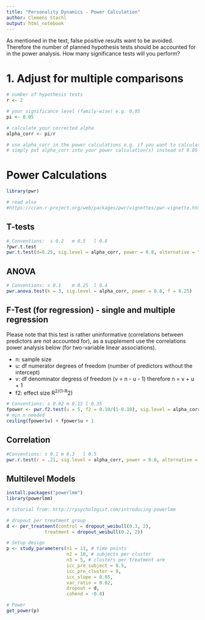 ```yaml
---
title: "Personality Dynamics - Power Calculation"
author: Clemens Stachl
output: html_notebook
---
```


As mentioned in the text, false positive results want to be avoided. 
Therefore the number of planned hypothesis tests should be accounted for in the 
power analysis. How many significance tests will you perform?

# 1. Adjust for multiple comparisons
```r
# number of hypothesis tests
r <- 2

# your significance level (family-wise) e.g. 0.05
pi <- 0.05

# calculate your corrected alpha
alpha_corr <- pi/r

# use alpha_corr in the power calculations e.g. if you want to calculate 2 correlations
# simply put alpha_corr into your power calculation(s) instead of 0.05

```

# Power Calculations     
```r
library(pwr)

# read also
#https://cran.r-project.org/web/packages/pwr/vignettes/pwr-vignette.html

```

## T-tests
```r
# Conventions:	s 0.2	m 0.5	l 0.8
?pwr.t.test
pwr.t.test(d=0.25, sig.level = alpha_corr, power = 0.8, alternative = "two.sided", type = "two.sample")

```


## ANOVA
```r
# Conventions: s 0.1	m 0.25	l 0.4
pwr.anova.test(k = 3, sig.level = alpha_corr, power = 0.8, f = 0.25)

```

## F-Test (for regression) - single and multiple regression
Please note that this test is rather uninformative (correlations between predictors are not accounted for), as a supplement use the correlations power analysis below (for two-variable linear associations).

- n: sample size     
- u: df numerator degrees of freedom (number of predictors without the intercept)      
- v: df denominator degress of freedom (v = n - u - 1)  therefore n = v + u + 1  
- f2: effect size R^2/(1-R^2)     

```r
# Conventions: s 0.02 m 0.15 l 0.35
fpower <- pwr.f2.test(u = 5, f2 = 0.10/(1-0.10), sig.level = alpha_corr, power = 0.8)
# min n needed
ceiling(fpower$v) + fpower$u + 1

```

## Correlation
```r

#Conventions: s 0.1	m 0.3	l 0.5
pwr.r.test(r = .21, sig.level = alpha_corr, power = 0.8, alternative = "two.sided")

```

## Multilevel Models

<!-- http://rpsychologist.com/introducing-powerlmm -->


```r
install.packages("powerlmm")
library(powerlmm)

# tutorial from: http://rpsychologist.com/introducing-powerlmm 

# dropout per treatment group
d <- per_treatment(control = dropout_weibull(0.3, 2),
              treatment = dropout_weibull(0.2, 2))

# Setup design
p <- study_parameters(n1 = 11, # time points
                      n2 = 10, # subjects per cluster
                      n3 = 5, # clusters per treatment arm
                      icc_pre_subject = 0.5,
                      icc_pre_cluster = 0,
                      icc_slope = 0.05,
                      var_ratio = 0.02,
                      dropout = d,
                      cohend = -0.8)

# Power
get_power(p)





```




